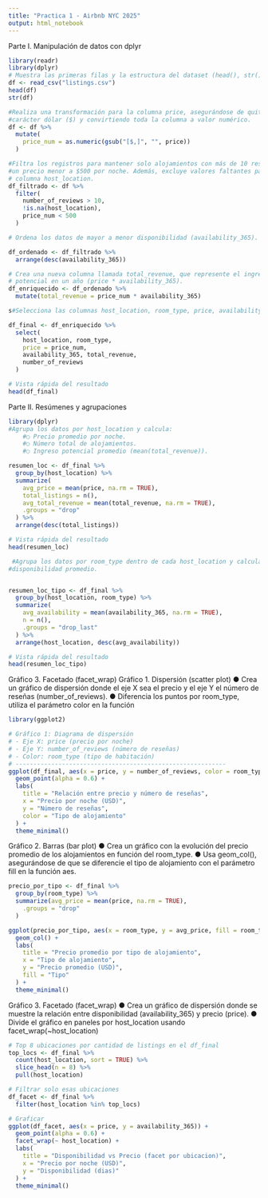 ```yaml
---
title: "Practica 1 - Airbnb NYC 2025"
output: html_notebook
---
```

Parte I. Manipulación de datos con dplyr
```r
library(readr)
library(dplyr)
# Muestra las primeras filas y la estructura del dataset (head(), str()).
df <- read_csv("listings.csv")
head(df)
str(df)

#Realiza una transformación para la columna price, asegurándose de quitar el
#carácter dólar ($) y convirtiendo toda la columna a valor numérico.
df <- df %>%
  mutate(
    price_num = as.numeric(gsub("[$,]", "", price))
  )

#Filtra los registros para mantener solo alojamientos con más de 10 reseñas y
#un precio menor a $500 por noche. Además, excluye valores faltantes para la
# columna host_location.
df_filtrado <- df %>%
  filter(
    number_of_reviews > 10,
    !is.na(host_location),
    price_num < 500
  )

# Ordena los datos de mayor a menor disponibilidad (availability_365).

df_ordenado <- df_filtrado %>%
  arrange(desc(availability_365))

# Crea una nueva columna llamada total_revenue, que represente el ingreso
# potencial en un año (price * availability_365).
df_enriquecido <- df_ordenado %>%
  mutate(total_revenue = price_num * availability_365)

s#Selecciona las columnas host_location, room_type, price, availability_365,total_revenue number_of_reviews.

df_final <- df_enriquecido %>%
  select(
    host_location, room_type,
    price = price_num,
    availability_365, total_revenue,
    number_of_reviews
  )

# Vista rápida del resultado
head(df_final)


```
Parte II. Resúmenes y agrupaciones
```r
library(dplyr)
#Agrupa los datos por host_location y calcula:
    #○ Precio promedio por noche.
    #○ Número total de alojamientos.
    #○ Ingreso potencial promedio (mean(total_revenue)).

resumen_loc <- df_final %>%
  group_by(host_location) %>%
  summarize(
    avg_price = mean(price, na.rm = TRUE),
    total_listings = n(),
    avg_total_revenue = mean(total_revenue, na.rm = TRUE),
    .groups = "drop"
  ) %>%
  arrange(desc(total_listings))

# Vista rápida del resultado
head(resumen_loc)

 #Agrupa los datos por room_type dentro de cada host_location y calcula la
#disponibilidad promedio.


resumen_loc_tipo <- df_final %>%
  group_by(host_location, room_type) %>%
  summarize(
    avg_availability = mean(availability_365, na.rm = TRUE),
    n = n(),
    .groups = "drop_last"
  ) %>%
  arrange(host_location, desc(avg_availability))

# Vista rápida del resultado
head(resumen_loc_tipo)

```

Gráfico 3. Facetado (facet_wrap)
Gráfico 1. Dispersión (scatter plot)
● Crea un gráfico de dispersión donde el eje X sea el precio y el eje Y el número
de reseñas (number_of_reviews).
● Diferencia los puntos por room_type, utiliza el parámetro color en la función


```r

library(ggplot2)

# Gráfico 1: Diagrama de dispersión
# - Eje X: price (precio por noche)
# - Eje Y: number_of_reviews (número de reseñas)
# - Color: room_type (tipo de habitación)
# -----------------------------------------------------------
ggplot(df_final, aes(x = price, y = number_of_reviews, color = room_type)) +
  geom_point(alpha = 0.6) +
  labs(
    title = "Relación entre precio y número de reseñas",
    x = "Precio por noche (USD)",
    y = "Número de reseñas",
    color = "Tipo de alojamiento"
  ) +
  theme_minimal()

```
Gráfico 2. Barras (bar plot)
● Crea un gráfico con la evolución del precio promedio de los alojamientos en
función del room_type.
● Usa geom_col(), asegurándose de que se diferencie el tipo de alojamiento con
el parámetro fill en la función aes.
```r
precio_por_tipo <- df_final %>%
  group_by(room_type) %>%
  summarize(avg_price = mean(price, na.rm = TRUE),
    .groups = "drop"
  )

ggplot(precio_por_tipo, aes(x = room_type, y = avg_price, fill = room_type)) +
  geom_col() +
  labs(
    title = "Precio promedio por tipo de alojamiento",
    x = "Tipo de alojamiento",
    y = "Precio promedio (USD)",
    fill = "Tipo"
  ) +
  theme_minimal()

```

Gráfico 3. Facetado (facet_wrap)
● Crea un gráfico de dispersión donde se muestre la relación entre
disponibilidad (availability_365) y precio (price).
● Divide el gráfico en paneles por host_location usando
facet_wrap(~host_location)
```r
# Top 8 ubicaciones por cantidad de listings en el df_final
top_locs <- df_final %>%
  count(host_location, sort = TRUE) %>%
  slice_head(n = 8) %>%
  pull(host_location)

# Filtrar solo esas ubicaciones
df_facet <- df_final %>%
  filter(host_location %in% top_locs)

# Graficar
ggplot(df_facet, aes(x = price, y = availability_365)) +
  geom_point(alpha = 0.6) +
  facet_wrap(~ host_location) +
  labs(
    title = "Disponibilidad vs Precio (facet por ubicacion)",
    x = "Precio por noche (USD)",
    y = "Disponibilidad (dias)"
  ) +
  theme_minimal()

```

